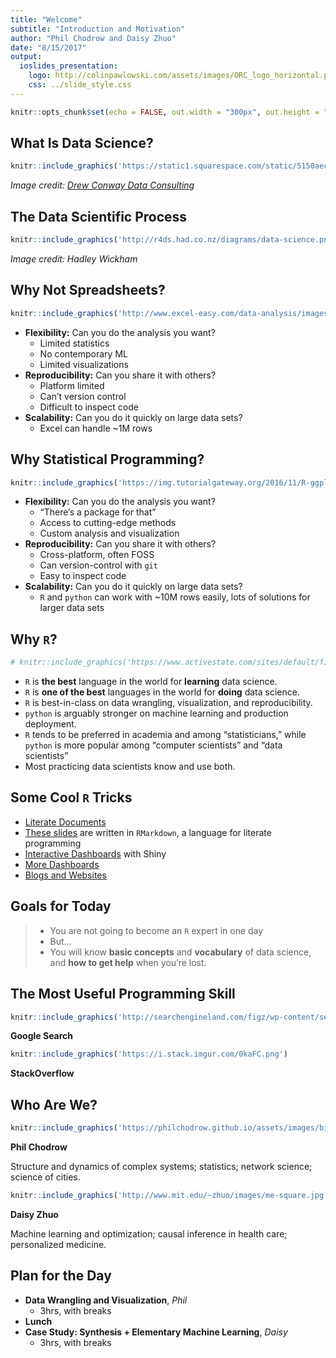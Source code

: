 ```yaml
---
title: "Welcome"
subtitle: "Introduction and Motivation"
author: "Phil Chodrow and Daisy Zhuo"
date: "8/15/2017"
output: 
  ioslides_presentation:
    logo: http://colinpawlowski.com/assets/images/ORC_logo_horizontal.png
    css: ../slide_style.css
---
```


```r
knitr::opts_chunk$set(echo = FALSE, out.width = "300px", out.height = "350px", fig.align="center")
```
## What Is Data Science?

```r
knitr::include_graphics('https://static1.squarespace.com/static/5150aec6e4b0e340ec52710a/t/51525c33e4b0b3e0d10f77ab/1364352052403/Data_Science_VD.png?format=1500w')
```

*Image credit: [Drew Conway Data Consulting](http://drewconway.com/zia/2013/3/26/the-data-science-venn-diagram)*

## The Data Scientific Process

```r
knitr::include_graphics('http://r4ds.had.co.nz/diagrams/data-science.png')
```

*Image credit: Hadley Wickham*



## Why Not Spreadsheets? {.smaller}

<div class="columns-2">

```r
knitr::include_graphics('http://www.excel-easy.com/data-analysis/images/tables/excel-table.png')
```

- **Flexibility:** Can you do the analysis you want?
	- Limited statistics
	- No contemporary ML
	- Limited visualizations
- **Reproducibility:** Can you share it with others?
	- Platform limited 
	- Can't version control
	- Difficult to inspect code
- **Scalability:** Can you do it quickly on large data sets? 
	- Excel can handle ~1M rows

</div>


## Why Statistical Programming? {.smaller}

<div class="columns-2">

```r
knitr::include_graphics('https://img.tutorialgateway.org/2016/11/R-ggplot2-Jitter-8.png')
```


- **Flexibility:** Can you do the analysis you want?
	- "There's a package for that"
	- Access to cutting-edge methods
	- Custom analysis and visualization
- **Reproducibility:** Can you share it with others?
	- Cross-platform, often FOSS 
	- Can version-control with `git`
	- Easy to inspect code
- **Scalability:** Can you do it quickly on large data sets? 
	- `R` and `python` can work with ~10M rows easily, lots of solutions for larger data sets

</div>

## Why `R`?

```r
# knitr::include_graphics('https://www.activestate.com/sites/default/files/styles/blog_image/public/r-vs-python-blog.jpg?itok=SHOP2mku')
```

- `R` is **the best** language in the world for **learning** data science.
- `R` is **one of the best** languages in the world for **doing** data science. 
- `R` is best-in-class on data wrangling, visualization, and reproducibility.
- `python` is arguably stronger on machine learning and production deployment.
- `R` tends to be preferred in academia and among "statisticians," while `python` is more popular among "computer scientists" and "data scientists"
- Most practicing data scientists know and use both. 

## Some Cool `R` Tricks

- [Literate Documents](http://timelyportfolio.github.io/rCharts_nyt_home_price/)
- [These slides]() are written in `RMarkdown`, a language for literate programming
- [Interactive Dashboards](https://gallery.shinyapps.io/genome_browser/) with Shiny
- [More Dashboards](http://jkunst.com/flexdashboard-highcharter-examples/pokemon/)
- [Blogs and Websites](https://philchodrow.github.io/2017/06/19/info-segregation-2/)


## Goals for Today

> - You are not going to become an `R` expert in one day
> - But...
> - You will know **basic concepts** and **vocabulary** of data science, and **how to get help** when you're lost. 

## The Most Useful Programming Skill

<div class="columns-2">
```r
knitr::include_graphics('http://searchengineland.com/figz/wp-content/seloads/2010/05/delete_facebook-500x438.png')
```

**Google Search**

```r
knitr::include_graphics('https://i.stack.imgur.com/0kaFC.png')
```

**StackOverflow**
</div>

## Who Are We? {.smaller}

<div class="columns-2">

```r
knitr::include_graphics('https://philchodrow.github.io/assets/images/bio-photo.jpg')
```

**Phil Chodrow**

Structure and dynamics of complex systems; statistics; network science; science of cities.

```r
knitr::include_graphics('http://www.mit.edu/~zhuo/images/me-square.jpg')
```

**Daisy Zhuo**

Machine learning and optimization; causal inference in health care; personalized medicine. 

</div>


## Plan for the Day

- **Data Wrangling and Visualization**, *Phil* 
	- 3hrs, with breaks
- **Lunch**
- **Case Study: Synthesis + Elementary Machine Learning**, *Daisy*
	- 3hrs, with breaks




